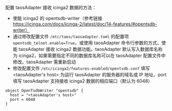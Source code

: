 
配置 taosAdapter 接收 icinga2 数据的方法：

- 使能 icinga2 的 opentsdb-writer（参考链接 https://icinga.com/docs/icinga-2/latest/doc/14-features/#opentsdb-writer）
- 通过修改配置文件 `/etc/taos/taosadapter.toml` 的配置项 `opentsdb_telnet.enable=True`，或使用 taosAdapter 命令行参数的方式，使能 taosAdapter 接收 icinga2 数据功能。taosAdapter 默认写入数据库名称为 icinga2，如果需要指定不同的数据库名称可以在 taosAdapter 配置文件中修改。taosAdapter 需重新启动
- 修改配置文件 `/etc/icinga2/features-enabled/opentsdb.conf` 填写 <taosAdapter's host> 为运行 taosAdapter 的服务器的域名或 IP 地址，port 填写 taosAdapter 支持接收 icinga2 数据的相应端口（默认为 6048）

```
object OpenTsdbWriter "opentsdb" {
  host = "<taosAdapter's host>"
  port = 6048
}
```

